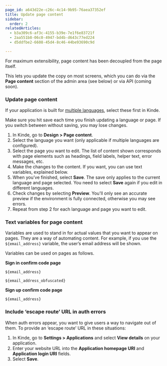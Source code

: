 ```yaml
---
page_id: a643d22e-c26c-4c14-9b95-76aea37352ef
title: Update page content
sidebar:
  order: 2
relatedArticles:
  - b3a309c6-af3c-4155-b39e-7e1f6e83721f
  - 2aa551b8-06c0-4947-bd4b-d643c77ed224
  - d5ddfbe2-6608-45d4-8c46-44be93690c9d

---
```


For maximum extensibility, page content has been decoupled from the page itself. 

This lets you update the copy on most screens, which you can do via the **Page content** section of the admin area (see below) or via API (coming soon).

### Update page content

If your application is built for [multiple languages](https://docs.kinde.com/design/pages/set-language-for-pages/), select these first in Kinde. 

<Aside type="warning">

Make sure you hit save each time you finish updating a language or page. If you switch between without saving, you may lose changes. 

</Aside>

1. In Kinde, go to **Design > Page content**.
2. Select the language you want (only applicable if multiple languages are configured). 
3. Select the page you want to edit. The list of content shown corresponds with page elements such as headings, field labels, helper text, error messages, etc.
4. Make the changes to the content. If you want, you can use text variables, explained below.
5. When you’ve finished, select **Save**. The save only applies to the current language and page selected. You need to select **Save** again if you edit in different languages.
6. Check changes by selecting **Preview**. You'll only see an accurate preview if the environment is fully connected, otherwise you may see errors.
7. Repeat from step 2 for each language and page you want to edit.

### Text variables for page content

Variables are used to stand in for actual values that you want to appear on pages. They are a way of automating content. For example, if you use the `${email_address}` variable, the user’s email address will be shown.

Variables can be used on pages as follows. 

**Sign in confirm code page**

`${email_address}`

`${email_address_obfuscated}`

**Sign up confirm code page**

`${email_address}`

### Include ‘escape route’ URL in auth errors

When auth errors appear, you want to give users a way to navigate out of them. To provide an ‘escape route’ URL in these situations:

1. In Kinde, go to **Settings > Applications** and select **View details** on your application.
2. Enter your website URL into the **Application homepage URI** and **Application login URI** fields.
3. Select **Save**.
